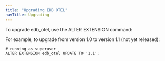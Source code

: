```yaml
---
title: "Upgrading EDB OTEL"
navTitle: Upgrading
---
```


To upgrade edb_otel, use the ALTER EXTENSION command: 

For example, to upgrade from version 1.0 to version 1.1 (not yet released):
```
# running as superuser
ALTER EXTENSION edb_otel UPDATE TO '1.1';
```
